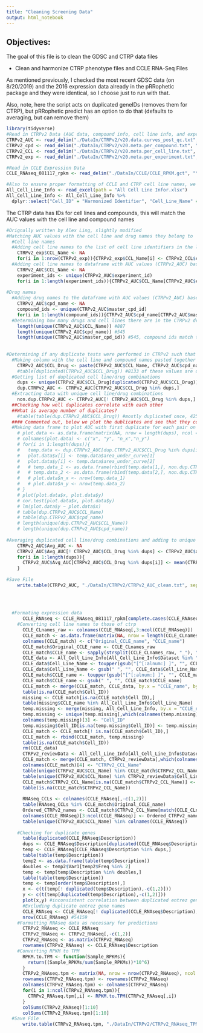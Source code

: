 ```yaml
---
title: "Cleaning Screening Data"
output: html_notebook
---
```


## Objectives:

The goal of this file is to clean the GDSC and CTRP data files

* Clean and harmonize CTRP phenotype files and CCLE RNA-Seq Files

As mentioned previously, I checked the most recent GDSC data (on 8/20/2019) and the 2016 expression data already in the pRRophetic package and they were identical, so I choose just to run with that. 
    
    
Also, note, here the script acts on duplicated geneIDs (removes them for CTRP), but pRRophetic predict has an option to do that (defaults to averaging, but can remove them)

```r
library(tidyverse)
#Read in CTRPv2 Data (AUC data, compound info, cell line info, and experiment info) 
CTRPv2_AUC <- read_delim("./DataIn/CTRPv2/v20.data.curves_post_qc.txt", "\t", escape_double = FALSE, trim_ws = TRUE)
CTRPv2_cpd <- read_delim("./DataIn/CTRPv2/v20.meta.per_compound.txt", "\t", escape_double = FALSE, trim_ws = TRUE)
CTRPv2_CCL <- read_delim("./DataIn/CTRPv2/v20.meta.per_cell_line.txt", "\t", escape_double = FALSE, trim_ws = TRUE)
CTRPv2_exp <- read_delim("./DataIn/CTRPv2/v20.meta.per_experiment.txt", "\t", escape_double = FALSE, trim_ws = TRUE)

#Read in CCLE Expression Data    
CCLE_RNAseq_081117_rpkm <- read_delim("./DataIn/CCLE/CCLE_RPKM.gct", "\t", escape_double = FALSE, trim_ws = TRUE, skip = 2)

#Also to ensure proper formatting of CCLE and CTRP cell line names, we are using harmonized names from a review our lab published (doi: 10.1016/j.pharmthera.2018.06.014). The relevant file is already in the repo:
All_Cell_Line_Info <- read_excel(path = "All Cell Line Infor.xlsx")
All_Cell_Line_Info <- All_Cell_Line_Info %>% 
  dplyr::select("Cell_ID" = "Harmonized Identifier", "Cell_Line_Name" = `Study Cell Line Name`, Dataset)


```


The CTRP data has IDs for cell lines and compounds, this will match the AUC values with the cell line and compound names


```r
#Orignally written by Alex Ling, slightly modified
#Matching AUC values with the cell line and drug names they belong to
  #Cell line names
  #Adding cell line names to the list of cell line identifiers in the list of CTRPv2 experiments (CTRPv2_exp)
    CTRPv2_exp$CCL_Name <- NA
    for(i in 1:nrow(CTRPv2_exp)){CTRPv2_exp$CCL_Name[i] <- CTRPv2_CCL$ccl_name[CTRPv2_CCL$master_ccl_id %in% CTRPv2_exp$master_ccl_id[i]]}
  #Adding cell line names to dataframe with AUC values (CTRPv2_AUC) based on experiment IDs
    CTRPv2_AUC$CCL_Name <- NA
    experiment_ids <- unique(CTRPv2_AUC$experiment_id)
    for(i in 1:length(experiment_ids)){CTRPv2_AUC$CCL_Name[CTRPv2_AUC$experiment_id %in% experiment_ids[i]] <- unique(CTRPv2_exp$CCL_Name[CTRPv2_exp$experiment_id %in% experiment_ids[i]])}
    
#Drug names
  #Adding drug names to the dataframe with AUC values (CTRPv2_AUC) based on master_cpd_id
    CTRPv2_AUC$cpd_name <- NA
    compound_ids <- unique(CTRPv2_AUC$master_cpd_id)
    for(i in 1:length(compound_ids)){CTRPv2_AUC$cpd_name[CTRPv2_AUC$master_cpd_id %in% compound_ids[i]] <- unique(CTRPv2_cpd$cpd_name[CTRPv2_cpd$master_cpd_id %in% compound_ids[i]])}
  #Determining how many drugs and cell lines there are in the CTRPv2 drug data
    length(unique(CTRPv2_AUC$CCL_Name)) #887
    length(unique(CTRPv2_AUC$cpd_name)) #545
    length(unique(CTRPv2_AUC$master_cpd_id)) #545, compound ids match to unique compound names
  
    
#Determining if any duplicate tests were performed in CTRPv2 such that there are multiple AUC values for a cell line/drug combination
  #Making column with the cell line and compound names pasted together and seeing if each value is unique in that column
    CTRPv2_AUC$CCL_Drug <- paste(CTRPv2_AUC$CCL_Name, CTRPv2_AUC$cpd_name, sep = ":|:")
    #table(duplicated(CTRPv2_AUC$CCL_Drug)) #8133 of these values are duplicated, so some cell lines and drugs were tested together more than once
  #Getting list of duplicated cell line/drug combinations
    dups <- unique(CTRPv2_AUC$CCL_Drug[duplicated(CTRPv2_AUC$CCL_Drug)])
    dup.CTRPv2_AUC <- CTRPv2_AUC[CTRPv2_AUC$CCL_Drug %in% dups,]
  #Extracting data with unique cell line/drug combinations
    non.dup.CTRPv2_AUC <- CTRPv2_AUC[! CTRPv2_AUC$CCL_Drug %in% dups,]
  ##Checking how well duplicates correlate with each other
  ##What is average number of duplicates?
    #table(table(dup.CTRPv2_AUC$CCL_Drug)) #mostly duplicated once, 425 duplicated twice
  #### Commented out, below we plot the dublicates and see that they correlate well, so we decided to average the duplicate cell line/drug pairs
  #Making data frame to plot AUC with first duplicate for each pair on x axis and second duplicate on y axis
    # plot.data <- as.data.frame(matrix(NA, nrow = length(dups), ncol = 4))
    # colnames(plot.data) <- c("x", "y", "n_x","n_y")
    # for(i in 1:length(dups)){
    #   temp.data <- dup.CTRPv2_AUC[dup.CTRPv2_AUC$CCL_Drug %in% dups[i],]
    #   plot.data$x[i] <- temp.data$area_under_curve[1]
    #   plot.data$y[i] <- temp.data$area_under_curve[2]
    #   # temp.data_1 <- as.data.frame(rbind(temp.data[1,], non.dup.CTRPv2_AUC[non.dup.CTRPv2_AUC$experiment_id %in% temp.data$experiment_id[1],]))
    #   # temp.data_2 <- as.data.frame(rbind(temp.data[2,], non.dup.CTRPv2_AUC[non.dup.CTRPv2_AUC$experiment_id %in% temp.data$experiment_id[2],]))
    #   # plot.data$n_x <- nrow(temp.data_1)
    #   # plot.data$n_y <- nrow(temp.data_2)
    # }
    # plot(plot.data$x, plot.data$y)
    # cor.test(plot.data$x, plot.data$y)
    # lm(plot.data$y ~ plot.data$x)
    # table(dup.CTRPv2_AUC$CCL_Name)
    # table(dup.CTRPv2_AUC$cpd_name)
    # length(unique(dup.CTRPv2_AUC$CCL_Name))
    # length(unique(dup.CTRPv2_AUC$cpd_name))
  
#Averaging duplicated cell line/drug combinations and adding to unique dataset
    CTRPv2_AUC$Avg_AUC <- NA
    CTRPv2_AUC$Avg_AUC[! CTRPv2_AUC$CCL_Drug %in% dups] <- CTRPv2_AUC$area_under_curve[! CTRPv2_AUC$CCL_Drug %in% dups]
    for(i in 1:length(dups)){
      CTRPv2_AUC$Avg_AUC[CTRPv2_AUC$CCL_Drug %in% dups[i]] <- mean(CTRPv2_AUC$area_under_curve[CTRPv2_AUC$CCL_Drug %in% dups[i]])
    }
    
#Save File
    write.table(CTRPv2_AUC, "./DataIn/CTRPv2/CTRPv2_AUC_clean.txt", sep = "\t", quote = F, row.names = T, col.names = NA)
    
    
    
```


```r

  #Formating expression data
      CCLE_RNAseq <- CCLE_RNAseq_081117_rpkm[complete.cases(CCLE_RNAseq_081117_rpkm),]
    #Converting cell line names to those of ctrp
      CCLE_CLnames_raw <- colnames(CCLE_RNAseq[,3:ncol(CCLE_RNAseq)])
      CCLE_match <- as.data.frame(matrix(NA, nrow = length(CCLE_CLnames_raw), ncol = 2))
      colnames(CCLE_match) <- c("Original_CCLE_name", "CCLE_name")
      CCLE_match$Original_CCLE_name <- CCLE_CLnames_raw
      CCLE_match$CCLE_name <- sapply(strsplit(CCLE_CLnames_raw, "_"), "[[", 1)
      CCLE_data <- All_Cell_Line_Info[All_Cell_Line_Info$Dataset %in% "CCLE", which(colnames(All_Cell_Line_Info) %in% c("Cell_ID", "Cell_Line_Name"))]
      CCLE_data$Cell_Line_Name <- toupper(gsub("[^[:alnum:] ]", "", CCLE_data$Cell_Line_Name))
      CCLE_data$Cell_Line_Name <- gsub(" ", "", CCLE_data$Cell_Line_Name)
      CCLE_match$CCLE_name <- toupper(gsub("[^[:alnum:] ]", "", CCLE_match$CCLE_name))
      CCLE_match$CCLE_name <- gsub(" ", "", CCLE_match$CCLE_name)
      CCLE_match <- merge(CCLE_match, CCLE_data, by.x = "CCLE_name", by.y = "Cell_Line_Name", all.x = T, all.y = F)
      table(is.na(CCLE_match$Cell_ID))
      missing <- CCLE_match[is.na(CCLE_match$Cell_ID),]
      table(missing$CCLE_name %in% All_Cell_Line_Info$Cell_Line_Name)
      temp.missing <- merge(missing, All_Cell_Line_Info, by.x = "CCLE_name", by.y = "Cell_Line_Name", all.x = T, all.y = F)
      temp.missing <- unique(temp.missing[,which(colnames(temp.missing) %in% c("Cell_ID.y", "Original_CCLE_name", "CCLE_name"))])
      colnames(temp.missing)[3] <- "Cell_ID"
      temp.missing$Cell_ID[is.na(temp.missing$Cell_ID)] <- temp.missing$Original_CCLE_name[is.na(temp.missing$Cell_ID)]
      CCLE_match <- CCLE_match[! is.na(CCLE_match$Cell_ID),]
      CCLE_match <- rbind(CCLE_match, temp.missing)
      table(is.na(CCLE_match$Cell_ID))
      rm(CCLE_data)
      CTRPv2_reviewData <- All_Cell_Line_Info[All_Cell_Line_Info$Dataset %in% "CTRPv2",]
      CCLE_match <- merge(CCLE_match, CTRPv2_reviewData[,which(colnames(CTRPv2_reviewData) %in% c("Cell_ID", "Cell_Line_Name"))], by = "Cell_ID", all.x = T, all.y = F)
      colnames(CCLE_match)[4] <- "CTRPv2_CCL_Name"
      table(unique(CTRPv2_AUC$CCL_Name) %in% CCLE_match$CTRPv2_CCL_Name)
      table(unique(CTRPv2_AUC$CCL_Name) %in% CTRPv2_reviewData$Cell_Line_Name)
      CCLE_match$CTRPv2_CCL_Name[is.na(CCLE_match$CTRPv2_CCL_Name)] <- CCLE_match$Original_CCLE_name[is.na(CCLE_match$CTRPv2_CCL_Name)]
      table(is.na(CCLE_match$CTRPv2_CCL_Name))
      
      RNAseq_CCLs <- colnames(CCLE_RNAseq[,-c(1,2)])
      table(RNAseq_CCLs %in% CCLE_match$Original_CCLE_name)
      Ordered_CTRPv2_names <- CCLE_match$CTRPv2_CCL_Name[match(CCLE_CLnames_raw, CCLE_match$Original_CCLE_name)]
      colnames(CCLE_RNAseq)[3:ncol(CCLE_RNAseq)] <- Ordered_CTRPv2_names
      table(unique(CTRPv2_AUC$CCL_Name) %in% colnames(CCLE_RNAseq))
    
    #Checking for duplicate genes
      table(duplicated(CCLE_RNAseq$Description))
      dups <- CCLE_RNAseq$Description[duplicated(CCLE_RNAseq$Description)]
      temp <- CCLE_RNAseq[CCLE_RNAseq$Description %in% dups,]
      table(table(temp$Description))
      temp2 <- as.data.frame(table(temp$Description))
      doubles <- temp2$Var1[temp2$Freq %in% 2]
      temp <- temp[temp$Description %in% doubles,]
      table(table(temp$Description))
      temp <- temp[order(temp$Description),]
      x <- c(t(temp[! duplicated(temp$Description),-c(1,2)]))
      y <- c(t(temp[duplicated(temp$Description),-c(1,2)]))
      plot(x,y) #inconsistent correlation between duplicated entrez gene names. Probably don't all refer to same transcript, and will be excluded
      #Excluding duplicate entrez gene names
      CCLE_RNAseq <- CCLE_RNAseq[! duplicated(CCLE_RNAseq$Description),]
      nrow(CCLE_RNAseq) #54159
    #Formatting RNAseq data as necessary for predictions 
      CTRPv2_RNAseq <- CCLE_RNAseq
      CTRPv2_RNAseq <- CTRPv2_RNAseq[,-c(1,2)]
      CTRPv2_RNAseq <- as.matrix(CTRPv2_RNAseq)
      rownames(CTRPv2_RNAseq) <- CCLE_RNAseq$Description
    #Converting RPKM to TPM
      RPKM.to.TPM <- function(Sample_RPKMs){
        return((Sample_RPKMs/sum(Sample_RPKMs))*10^6)
      }
      CTRPv2_RNAseq.tpm <- matrix(NA, nrow = nrow(CTRPv2_RNAseq), ncol = ncol(CTRPv2_RNAseq))
      rownames(CTRPv2_RNAseq.tpm) <- rownames(CTRPv2_RNAseq)
      colnames(CTRPv2_RNAseq.tpm) <- colnames(CTRPv2_RNAseq)
      for(i in 1:ncol(CTRPv2_RNAseq.tpm)){
        CTRPv2_RNAseq.tpm[,i] <- RPKM.to.TPM(CTRPv2_RNAseq[,i])
      }
      colSums(CTRPv2_RNAseq)[1:10]
      colSums(CTRPv2_RNAseq.tpm)[1:10]
  #Save File
      write.table(CTRPv2_RNAseq.tpm, "./DataIn/CTRPv2/CTRPv2_RNAseq_TPM_clean.txt", sep = "\t", quote = F, row.names = T, col.names = NA)
```


